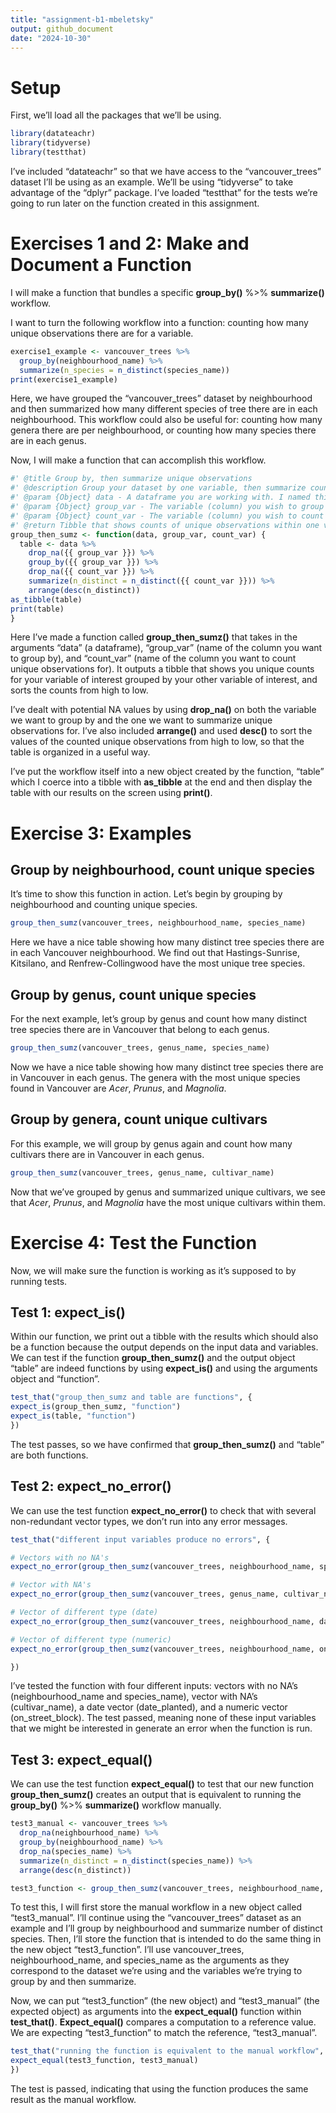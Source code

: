 ```yaml
---
title: "assignment-b1-mbeletsky"
output: github_document
date: "2024-10-30"
---
```


# Setup

First, we'll load all the packages that we'll be using. 

```r
library(datateachr)
library(tidyverse)
library(testthat)
```

I've included "datateachr" so that we have access to the "vancouver_trees" dataset I'll be using as an example. We'll be using "tidyverse" to take advantage of the "dplyr" package. I've loaded "testthat" for the tests we're going to run later on the function created in this assignment. 

# Exercises 1 and 2: Make and Document a Function

I will make a function that bundles a specific **group_by()** %>% **summarize()** workflow.

I want to turn the following workflow into a function: counting how many unique observations there are for a variable.

```r
exercise1_example <- vancouver_trees %>%
  group_by(neighbourhood_name) %>%
  summarize(n_species = n_distinct(species_name))
print(exercise1_example)
```
Here, we have grouped the "vancouver_trees" dataset by neighbourhood and then summarized how many different species of tree there are in each neighbourhood. This workflow could also be useful for: counting how many genera there are per neighbourhood, or counting how many species there are in each genus.

Now, I will make a function that can accomplish this workflow. 

```r
#' @title Group by, then summarize unique observations
#' @description Group your dataset by one variable, then summarize counts of unique observations for another variable. Rows will be sorted from highest counts to lowest. 
#' @param {Object} data - A dataframe you are working with. I named this argument "data" to keep things simple and to the point, and for existing functions, it's common for the argument "data" to be a dataframe. 
#' @param {Object} group_var - The variable (column) you wish to group your data by. I named this argument "group_var" because it's the variable (var) you are wanting to group by (group) and to distinguish it easily from the other variable we are using as an argument. 
#' @param {Object} count_var - The variable (column) you wish to count unique observations for. I named this argument "count_var" because it's the variable (var) you are wanting to count unique observations in (count) and to distinguish it easily from the other variable we are using as an argument. 
#' @return Tibble that shows counts of unique observations within one variable, for each group you specify. 
group_then_sumz <- function(data, group_var, count_var) {
  table <- data %>%
    drop_na({{ group_var }}) %>%
    group_by({{ group_var }}) %>%
    drop_na({{ count_var }}) %>%
    summarize(n_distinct = n_distinct({{ count_var }})) %>%
    arrange(desc(n_distinct)) 
as_tibble(table)
print(table)
}
```

Here I've made a function called **group_then_sumz()** that takes in the arguments "data" (a dataframe), "group_var" (name of the column you want to group by), and "count_var" (name of the column you want to count unique observations for). It outputs a tibble that shows you unique counts for your variable of interest grouped by your other variable of interest, and sorts the counts from high to low.

I've dealt with potential NA values by using **drop_na()** on both the variable we want to group by and the one we want to summarize unique observations for. I've also included **arrange()** and used **desc()** to sort the values of the counted unique observations from high to low, so that the table is organized in a useful way. 

I've put the workflow itself into a new object created by the function, "table" which I coerce into a tibble with **as_tibble** at the end and then display the table with our results on the screen using **print()**.

# Exercise 3: Examples

## Group by neighbourhood, count unique species

It's time to show this function in action. Let's begin by grouping by neighbourhood and counting unique species. 

```r
group_then_sumz(vancouver_trees, neighbourhood_name, species_name)
```
Here we have a nice table showing how many distinct tree species there are in each Vancouver neighbourhood. We find out that Hastings-Sunrise, Kitsilano, and Renfrew-Collingwood have the most unique tree species. 

## Group by genus, count unique species

For the next example, let's group by genus and count how many distinct tree species there are in Vancouver that belong to each genus. 

```r
group_then_sumz(vancouver_trees, genus_name, species_name)
```
Now we have a nice table showing how many distinct tree species there are in Vancouver in each genus. The genera with the most unique species found in Vancouver are _Acer_, _Prunus_, and _Magnolia_.

## Group by genera, count unique cultivars

For this example, we will group by genus again and count how many cultivars there are in Vancouver in each genus.

```r
group_then_sumz(vancouver_trees, genus_name, cultivar_name)
```
Now that we've grouped by genus and summarized unique cultivars, we see that _Acer_, _Prunus_, and _Magnolia_ have the most unique cultivars within them. 

# Exercise 4: Test the Function

Now, we will make sure the function is working as it's supposed to by running tests. 

## Test 1: expect_is()

Within our function, we print out a tibble with the results which should also be a function because the output depends on the input data and variables. We can test if the function **group_then_sumz()** and the output object "table" are indeed functions by using **expect_is()** and using the arguments object and "function". 

```r
test_that("group_then_sumz and table are functions", {
expect_is(group_then_sumz, "function")
expect_is(table, "function")
})
```

The test passes, so we have confirmed that **group_then_sumz()** and "table" are both functions. 

## Test 2: expect_no_error()

We can use the test function **expect_no_error()** to check that with several non-redundant vector types, we don't run into any error messages.  

```r

test_that("different input variables produce no errors", {

# Vectors with no NA's
expect_no_error(group_then_sumz(vancouver_trees, neighbourhood_name, species_name), message = NULL, class = NULL)

# Vector with NA's
expect_no_error(group_then_sumz(vancouver_trees, genus_name, cultivar_name), message = NULL, class = NULL)

# Vector of different type (date)
expect_no_error(group_then_sumz(vancouver_trees, neighbourhood_name, date_planted), message = NULL, class = NULL)

# Vector of different type (numeric)
expect_no_error(group_then_sumz(vancouver_trees, neighbourhood_name, on_street_block), message = NULL, class = NULL)

})
```

I've tested the function with four different inputs: vectors with no NA's (neighbourhood_name and species_name), vector with NA's (cultivar_name), a date vector (date_planted), and a numeric vector (on_street_block). The test passed, meaning none of these input variables that we might be interested in generate an error when the function is run. 

## Test 3: expect_equal()

We can use the test function **expect_equal()** to test that our new function **group_then_sumz()** creates an output that is equivalent to running the **group_by()** %>% **summarize()** workflow manually. 

```r
test3_manual <- vancouver_trees %>%
  drop_na(neighbourhood_name) %>%
  group_by(neighbourhood_name) %>%
  drop_na(species_name) %>%
  summarize(n_distinct = n_distinct(species_name)) %>%
  arrange(desc(n_distinct))

test3_function <- group_then_sumz(vancouver_trees, neighbourhood_name, species_name)
```

To test this, I will first store the manual workflow in a new object called "test3_manual". I'll continue using the "vancouver_trees" dataset as an example and I'll group by neighbourhood and summarize number of distinct species. Then, I'll store the function that is intended to do the same thing in the new object "test3_function". I'll use vancouver_trees, neighbourhood_name, and species_name as the arguments as they correspond to the dataset we're using and the variables we're trying to group by and then summarize. 

Now, we can put "test3_function" (the new object) and "test3_manual" (the expected object) as arguments into the **expect_equal()** function within **test_that()**. **Expect_equal()** compares a computation to a reference value. We are expecting "test3_function" to match the reference, "test3_manual".

```r
test_that("running the function is equivalent to the manual workflow", {
expect_equal(test3_function, test3_manual)
})
```

The test is passed, indicating that using the function produces the same result as the manual workflow.
